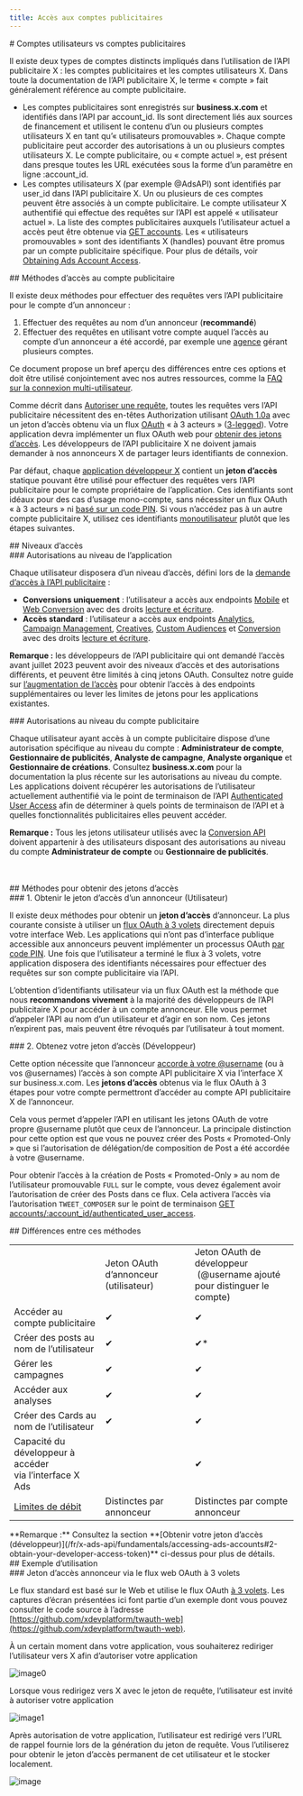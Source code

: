 ```yaml
---
title: Accès aux comptes publicitaires
---
```


<div id="user-accounts-vs-ad-accounts">
  # Comptes utilisateurs vs comptes publicitaires
</div>

Il existe deux types de comptes distincts impliqués dans l’utilisation de l’API publicitaire X : les comptes publicitaires et les comptes utilisateurs X. Dans toute la documentation de l’API publicitaire X, le terme « compte » fait généralement référence au compte publicitaire.

- Les comptes publicitaires sont enregistrés sur **business.x.com** et identifiés dans l’API par account\_id. Ils sont directement liés aux sources de financement et utilisent le contenu d’un ou plusieurs comptes utilisateurs X en tant qu’« utilisateurs promouvables ». Chaque compte publicitaire peut accorder des autorisations à un ou plusieurs comptes utilisateurs X. Le compte publicitaire, ou « compte actuel », est présent dans presque toutes les URL exécutées sous la forme d’un paramètre en ligne :account\_id.
- Les comptes utilisateurs X (par exemple @AdsAPI) sont identifiés par user\_id dans l’API publicitaire X. Un ou plusieurs de ces comptes peuvent être associés à un compte publicitaire. Le compte utilisateur X authentifié qui effectue des requêtes sur l’API est appelé « utilisateur actuel ». La liste des comptes publicitaires auxquels l’utilisateur actuel a accès peut être obtenue via [GET accounts](/fr/x-ads-api/campaign-management#accounts). Les « utilisateurs promouvables » sont des identifiants X (handles) pouvant être promus par un compte publicitaire spécifique. Pour plus de détails, voir [Obtaining Ads Account Access](/fr/x-ads-api/introduction).

<div id="methods-for-ad-account-access">
  ## Méthodes d’accès au compte publicitaire
</div>

Il existe deux méthodes pour effectuer des requêtes vers l’API publicitaire pour le compte d’un annonceur :

1. Effectuer des requêtes au nom d’un annonceur (**recommandé**)
2. Effectuer des requêtes en utilisant votre compte auquel l’accès au compte d’un annonceur a été accordé, par exemple une [agence](https://business.x.com/en/blog/agencies-manage-multiple-Twitter-Ads-accounts.html) gérant plusieurs comptes.

Ce document propose un bref aperçu des différences entre ces options et doit être utilisé conjointement avec nos autres ressources, comme la [FAQ sur la connexion multi-utilisateur](https://business.x.com/en/help/troubleshooting/multi-user-login-faq.html).

Comme décrit dans [Autoriser une requête](/fr/resources/fundamentals/authentication#authorizing-a-request#authorizing-a-request), toutes les requêtes vers l’API publicitaire nécessitent des en-têtes Authorization utilisant [OAuth 1.0a](/fr/resources/fundamentals/authentication) avec un jeton d’accès obtenu via un flux [OAuth](/fr/resources/fundamentals/authentication#obtaining-access-tokens-using-3-legged-oauth-flow) « à 3 acteurs » ([3-legged](/fr/resources/fundamentals/authentication#obtaining-access-tokens-using-3-legged-oauth-flow)). Votre application devra implémenter un flux OAuth web pour [obtenir des jetons d’accès](/fr/resources/fundamentals/authentication#oauth-1-0a-2). Les développeurs de l’API publicitaire X ne doivent jamais demander à nos annonceurs X de partager leurs identifiants de connexion.

Par défaut, chaque [application développeur X](/fr/resources/fundamentals/developer-apps) contient un **jeton d’accès** statique pouvant être utilisé pour effectuer des requêtes vers l’API publicitaire pour le compte propriétaire de l’application. Ces identifiants sont idéaux pour des cas d’usage mono-compte, sans nécessiter un flux OAuth « à 3 acteurs » ni [basé sur un code PIN](/fr/resources/fundamentals/authentication#pin-based-authorization). Si vous n’accédez pas à un autre compte publicitaire X, utilisez ces identifiants [monoutilisateur](/fr/resources/fundamentals/authentication#oauth-1-0a-2) plutôt que les étapes suivantes.

<div id="levels-of-access">
  ## Niveaux d’accès
</div>

<div id="app-level-permissions">
  ### Autorisations au niveau de l’application
</div>

Chaque utilisateur disposera d’un niveau d’accès, défini lors de la [demande d’accès à l’API publicitaire](/fr/x-ads-api/getting-started/step-by-step-guide) :

- **Conversions uniquement** : l’utilisateur a accès aux endpoints [Mobile](/fr/x-ads-api/measurement/mobile-conversions) et [Web Conversion](/fr/x-ads-api/measurement/web-conversions) avec des droits [lecture et écriture](/fr/resources/fundamentals/developer-apps).
- **Accès standard** : l’utilisateur a accès aux endpoints [Analytics](/fr/x-ads-api/analytics), [Campaign Management](https://developer.x.com/en/docs/twitter-ads-api/campaign-management/overview), [Creatives](https://developer.x.com/en/docs/twitter-ads-api/creatives/overview), [Custom Audiences](https://developer.x.com/en/docs/twitter-ads-api/audiences/overview) et [Conversion](/fr/x-ads-api/measurement/web-conversions) avec des droits [lecture et écriture](/fr/resources/fundamentals/developer-apps).

**Remarque :** les développeurs de l’API publicitaire qui ont demandé l’accès avant juillet 2023 peuvent avoir des niveaux d’accès et des autorisations différents, et peuvent être limités à cinq jetons OAuth. Consultez notre guide sur [l’augmentation de l’accès](/fr/x-ads-api/getting-started/increasing-access) pour obtenir l’accès à des endpoints supplémentaires ou lever les limites de jetons pour les applications existantes.

<div id="ad-account-level-permissions">
  ### Autorisations au niveau du compte publicitaire
</div>

Chaque utilisateur ayant accès à un compte publicitaire dispose d’une autorisation spécifique au niveau du compte : **Administrateur de compte**, **Gestionnaire de publicités**, **Analyste de campagne**, **Analyste organique** et **Gestionnaire de créations**. Consultez **business.x.com** pour la documentation la plus récente sur les autorisations au niveau du compte. Les applications doivent récupérer les autorisations de l’utilisateur actuellement authentifié via le point de terminaison de l’API [Authenticated User Access](/fr/x-ads-api/campaign-management#authenticated-user-access) afin de déterminer à quels points de terminaison de l’API et à quelles fonctionnalités publicitaires elles peuvent accéder.

**Remarque :** Tous les jetons utilisateur utilisés avec la [Conversion API](/fr/x-ads-api/measurement/web-conversions) doivent appartenir à des utilisateurs disposant des autorisations au niveau du compte **Administrateur de compte** ou **Gestionnaire de publicités**.                                                                                                                                              

<div id="methods-of-obtaining-access-tokens">
  ## Méthodes pour obtenir des jetons d’accès
</div>

<div id="1-obtain-an-advertisers-user-access-token">
  ### 1. Obtenir le jeton d’accès d’un annonceur (Utilisateur)
</div>

Il existe deux méthodes pour obtenir un **jeton d’accès** d’annonceur. La plus courante consiste à utiliser un [flux OAuth à 3 volets](/fr/resources/fundamentals/authentication#obtaining-access-tokens-using-3-legged-oauth-flow) directement depuis votre interface Web. Les applications qui n’ont pas d’interface publique accessible aux annonceurs peuvent implémenter un processus OAuth [par code PIN](/fr/resources/fundamentals/authentication#pin-based-authorization). Une fois que l’utilisateur a terminé le flux à 3 volets, votre application disposera des identifiants nécessaires pour effectuer des requêtes sur son compte publicitaire via l’API.

L’obtention d’identifiants utilisateur via un flux OAuth est la méthode que nous **recommandons vivement** à la majorité des développeurs de l’API publicitaire X pour accéder à un compte annonceur. Elle vous permet d’appeler l’API au nom d’un utilisateur et d’agir en son nom. Ces jetons n’expirent pas, mais peuvent être révoqués par l’utilisateur à tout moment.

<div id="2-obtain-your-developer-access-token">
  ### 2. Obtenez votre jeton d’accès (Développeur)
</div>

Cette option nécessite que l’annonceur [accorde à votre @username](https://business.x.com/en/help/troubleshooting/multi-user-login-faq.html) (ou à vos @usernames) l’accès à son compte API publicitaire X via l’interface X sur business.x.com. Les **jetons d’accès** obtenus via le flux OAuth à 3 étapes pour votre compte permettront d’accéder au compte API publicitaire X de l’annonceur.

Cela vous permet d’appeler l’API en utilisant les jetons OAuth de votre propre @username plutôt que ceux de l’annonceur. La principale distinction pour cette option est que vous ne pouvez créer des Posts « Promoted-Only » que si l’autorisation de délégation/de composition de Post a été accordée à votre @username.

Pour obtenir l’accès à la création de Posts « Promoted-Only » au nom de l’utilisateur promouvable `FULL` sur le compte, vous devez également avoir l’autorisation de créer des Posts dans ce flux. Cela activera l’accès via l’autorisation `TWEET_COMPOSER` sur le point de terminaison [GET accounts/:account\_id/authenticated\_user\_access](/fr/x-ads-api/campaign-management#accounts).

<div id="differences-between-these-methods">
  ## Différences entre ces méthodes
</div>

|     |     |     |
| :--- | :--- | :--- |
|     | Jeton OAuth d’annonceur (utilisateur) | Jeton OAuth de développeur  <br /> (@username ajouté pour distinguer le compte) |
| Accéder au compte publicitaire | ✔   | ✔   |
| Créer des posts au nom de l’utilisateur | ✔   | ✔\*  |
| Gérer les campagnes | ✔   | ✔   |
| Accéder aux analyses | ✔   | ✔   |
| Créer des Cards au nom de l’utilisateur | ✔   | ✔   |
| Capacité du développeur à accéder  <br />via l’interface X Ads |     | ✔   |
| [Limites de débit](/fr/x-api/enterprise-gnip-2.0/fundamentals/rate-limits) | Distinctes par annonceur | Distinctes par compte annonceur |

<Note>
  **Remarque :** Consultez la section **[Obtenir votre jeton d’accès (développeur)](/fr/x-ads-api/fundamentals/accessing-ads-accounts#2-obtain-your-developer-access-token)** ci-dessus pour plus de détails.
</Note>

<div id="sample-use-case">
  ## Exemple d’utilisation
</div>

<div id="advertisers-access-token-via-oauth-3-legged-web-flow">
  ### Jeton d’accès annonceur via le flux web OAuth à 3 volets
</div>

Le flux standard est basé sur le Web et utilise le flux OAuth [à 3 volets](/fr/resources/fundamentals/authentication#obtaining-access-tokens-using-3-legged-oauth-flow). Les captures d’écran présentées ici font partie d’un exemple dont vous pouvez consulter le code source à l’adresse [https://github.com/xdevplatform/twauth-web](https://github.com/xdevplatform/twauth-web).

À un certain moment dans votre application, vous souhaiterez rediriger l’utilisateur vers X afin d’autoriser votre application

<Frame>
  <img src="https://cdn.cms-twdigitalassets.com/content/dam/developer-twitter/images/twauth-web-2.png" alt="image0" />
</Frame>

Lorsque vous redirigez vers X avec le jeton de requête, l’utilisateur est invité à autoriser votre application

<Frame>
  <img src="https://cdn.cms-twdigitalassets.com/content/dam/developer-twitter/images/twauth-web-3.png" alt="image1" />
</Frame>

Après autorisation de votre application, l’utilisateur est redirigé vers l’URL de rappel fournie lors de la génération du jeton de requête. Vous l’utiliserez pour obtenir le jeton d’accès permanent de cet utilisateur et le stocker localement.

<Frame>
  <img src="https://cdn.cms-twdigitalassets.com/content/dam/developer-twitter/images/twauth-web-4.png" alt="image" />
</Frame>